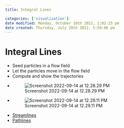 ```yaml
---
title: Integral Lines

categories: ['visualization']
date modified: Monday, October 10th 2022, 2:02:25 pm
date created: Thursday, July 28th 2022, 5:59:06 pm
---
```


# Integral Lines
- Seed particles in a flow field  
- Let the particles move in the flow field
- Compute and show the trajectories
- ![Screenshot 2022-09-14 at 12.28.29 PM](images/Screenshot%202022-09-14%20at%2012.28.29%20PM.png)
- ![Screenshot 2022-09-14 at 12.29.11 PM](images/Screenshot%202022-09-14%20at%2012.29.11%20PM.png)
- [Streamlines](Streamlines.qmd)
- [Pathlines](Pathlines.qmd)



